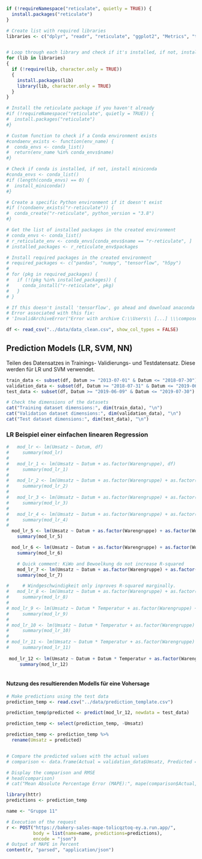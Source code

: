 ```r

if (!requireNamespace("reticulate", quietly = TRUE)) {
  install.packages("reticulate")
}

# Create list with required libraries
libraries <- c("dplyr", "readr", "reticulate", "ggplot2", "Metrics", "tidyverse", "glmnet", "e1071", "lubridate")


# Loop through each library and check if it's installed, if not, install it and then load it to include in this project
for (lib in libraries)
{
  if (!require(lib, character.only = TRUE))
  {
    install.packages(lib)
    library(lib, character.only = TRUE)
  }
}

# Install the reticulate package if you haven't already
#if (!requireNamespace("reticulate", quietly = TRUE)) {
#  install.packages("reticulate")
#}

# Custom function to check if a Conda environment exists
#condaenv_exists <- function(env_name) {
#  conda_envs <- conda_list()
#  return(env_name %in% conda_envs$name)
#}

# Check if conda is installed, if not, install miniconda
#conda_envs <- conda_list()
#if (length(conda_envs) == 0) {
#  install_miniconda()
#}

# Create a specific Python environment if it doesn't exist
#if (!condaenv_exists("r-reticulate")) {
#  conda_create("r-reticulate", python_version = "3.8")
#}

# Get the list of installed packages in the created environment
# conda_envs <- conda_list()
# r_reticulate_env <- conda_envs[conda_envs$name == "r-reticulate", ]
# installed_packages <- r_reticulate_env$packages

# Install required packages in the created environment
# required_packages <- c("pandas", "numpy", "tensorflow", "h5py")
#
# for (pkg in required_packages) {
#   if (!(pkg %in% installed_packages)) {
#     conda_install("r-reticulate", pkg)
#   }
# }

# If this doesn't install 'tensorflow', go ahead and download anaconda from "https://www.anaconda.com/", open it up, go to environment and choose "r-reticulate". Then install the packages " "pandas", "numpy", "tensorflow", "h5py" " from the UI.
# Error associated with this fix:
# 'InvalidArchiveError("Error with archive C:\\Users\\ [...] \\\compose_set_interface.h.inc'")'
```

```r
df <- read_csv("../data/data_clean.csv", show_col_types = FALSE)
```


## Prediction Models (LR, SVM, NN)

Teilen des Datensatzes in Trainings- Validierungs- und Testdatensatz. Diese werden für LR und SVM verwendet.

```r
train_data <- subset(df, Datum >= "2013-07-01" & Datum <= "2018-07-30")
validation_data <- subset(df, Datum >= "2018-07-31" & Datum <= "2019-06-08")
test_data <- subset(df, Datum >= "2019-06-09" & Datum <= "2019-07-30")

# Check the dimensions of the datasets
cat("Training dataset dimensions:", dim(train_data), "\n")
cat("Validation dataset dimensions:", dim(validation_data), "\n")
cat("Test dataset dimensions:", dim(test_data), "\n")

```

### LR Beispiel einer einfachen linearen Regression

```r
#   mod_lr <- lm(Umsatz ~ Datum, df)
#     summary(mod_lr)
#     
#   mod_lr_1 <- lm(Umsatz ~ Datum + as.factor(Warengruppe), df)
#     summary(mod_lr_1)
#     
#   mod_lr_2 <- lm(Umsatz ~ Datum + as.factor(Warengruppe) + as.factor(Wochentag), df)
#     summary(mod_lr_2)
#     
#   mod_lr_3 <- lm(Umsatz ~ Datum + as.factor(Warengruppe) + as.factor(Wochentag) + as.factor(FerienSH), df)
#     summary(mod_lr_3)
#     
#   mod_lr_4 <- lm(Umsatz ~ Datum + as.factor(Warengruppe) + as.factor(Wochentag) + as.factor(FerienSH) + Temperatur, df)
#     summary(mod_lr_4)
#   
  mod_lr_5 <- lm(Umsatz ~ Datum + as.factor(Warengruppe) + as.factor(Wochentag) + as.factor(FerienSH) + Temperatur + as.factor(KielerWoche), df)
    summary(mod_lr_5)

  mod_lr_6 <- lm(Umsatz ~ Datum + as.factor(Warengruppe) + as.factor(Wochentag) + as.factor(FerienSH) + Temperatur + as.factor(KielerWoche) + Bewoelkung, df)
    summary(mod_lr_6)

    # Quick comment: KiWo and Bewoelkung do not increase R-squared
    mod_lr_7 <- lm(Umsatz ~ Datum + as.factor(Warengruppe) + as.factor(Wochentag) + as.factor(FerienSH) + Temperatur + as.factor(KielerWoche) + Bewoelkung + Windgeschwindigkeit, df)
    summary(mod_lr_7)

#     # Windgeschwindigkeit only inproves R-squared marginally.
#   mod_lr_8 <- lm(Umsatz ~ Datum + as.factor(Warengruppe) + as.factor(Wochentag) + as.factor(FerienSH) + Temperatur + as.factor(KielerWoche) + Bewoelkung + Windgeschwindigkeit, df)
#     summary(mod_lr_8)
# 
# mod_lr_9 <- lm(Umsatz ~ Datum * Temperatur + as.factor(Warengruppe) + as.factor(Wochentag) + as.factor(FerienSH) + Temperatur + as.factor(KielerWoche) + Bewoelkung + Windgeschwindigkeit, df)
#     summary(mod_lr_9)
#     
# mod_lr_10 <- lm(Umsatz ~ Datum * Temperatur + as.factor(Warengruppe) + as.factor(Wochentag) + as.factor(FerienSH) + Temperatur + as.factor(KielerWoche) + Bewoelkung + Windgeschwindigkeit, df)
#     summary(mod_lr_10)
#     
# mod_lr_11 <- lm(Umsatz ~ Datum * Temperatur + as.factor(Warengruppe) + as.factor(Wochentag) + as.factor(FerienSH) + Temperatur + as.factor(KielerWoche) + Bewoelkung + Windgeschwindigkeit + as.factor(Monat), df)
#     summary(mod_lr_11)
    
 mod_lr_12 <- lm(Umsatz ~ Datum + Datum * Temperatur + as.factor(Warengruppe) + as.factor(Wochentag) + as.factor(FerienSH) + Temperatur + as.factor(KielerWoche) + Bewoelkung + Windgeschwindigkeit +  as.factor(Monat) + as.factor(Monat) * Temperatur, df)
     summary(mod_lr_12)
    
```

#### Nutzung des resultierenden Modells für eine Vohersage

```r
# Make predictions using the test data
prediction_temp <- read.csv("../data/prediction_template.csv") 

prediction_temp$predicted <- predict(mod_lr_12, newdata = test_data)

prediction_temp <- select(prediction_temp, -Umsatz)

prediction_temp <- prediction_temp %>%
  rename(Umsatz = predicted)


# Compare the predicted values with the actual values
# comparison <- data.frame(Actual = validation_data$Umsatz, Predicted = predicted_values)

# Display the comparison and RMSE
# head(comparison)
# cat("Mean Absolute Percentage Error (MAPE):", mape(comparison$Actual, comparison$Predicted), "\n")

```

```r
library(httr)
predictions <- prediction_temp

name <- "Gruppe 11"

# Execution of the request
r <- POST("https://bakery-sales-mape-tolicqztoq-ey.a.run.app/", 
          body = list(name=name, predictions=predictions),
          encode = "json")
# Output of MAPE in Percent
content(r, "parsed", "application/json")
```

